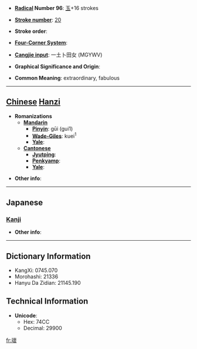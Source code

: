 * '''[[Wiktionary:Chinese radical index| Radical]] Number 96''': [[Wiktionary:Chinese radical index 玉|玉]]+16 strokes

* '''[[Wiktionary:Chinese total strokes index|Stroke number]]''': [[Wiktionary:Chinese total strokes index 20|20]]

* '''Stroke order''': 

* '''[[Wiktionary:Chinese four corner index|Four-Corner System]]''': 

* '''[[Wiktionary:Chinese Cangjie index|Cangjie input]]''': 一土卜田女 (MGYWV)

* '''Graphical Significance and Origin''': 

* '''Common Meaning''': extraordinary, fabulous

----

== [[Chinese]] [[Hanzi]] ==

* '''Romanizations'''
** '''[[Mandarin]]'''
*** '''[[Pinyin]]''': gūi (gui1)
*** '''[[Wade-Giles]]''': kuei<sup>1</sup>
*** '''[[Yale]]''': 
** '''[[Cantonese]]'''
*** '''[[Jyutping]]''':
*** '''[[Penkyamp]]''': 
*** '''[[Yale]]''': 

* '''Other info''': 

----

==Japanese==
===[[Kanji]]===
{{kanji|on readings=[[かい]] (kai)
|kun readings=[[たま]] (tama), [[めずらしい]] (mezurashii)
}}

* '''Other info''':  

----

== Dictionary Information ==

* KangXi: 0745.070
* Morohashi: 21336
* Hanyu Da Zidian: 21145.190

== Technical Information ==

* '''Unicode''':
** Hex: 74CC
** Decimal: 29900

[[fr:瓌]]